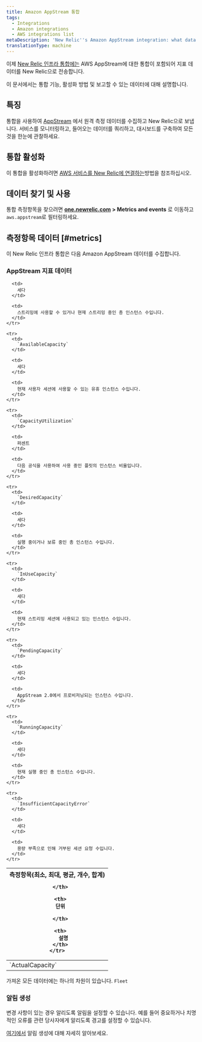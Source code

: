 ```yaml
---
title: Amazon AppStream 통합
tags:
  - Integrations
  - Amazon integrations
  - AWS integrations list
metaDescription: 'New Relic''s Amazon AppStream integration: what data it reports and how to enable it.'
translationType: machine
---
```


이제 [New Relic 인프라 통합에는](/docs/infrastructure/integrations-getting-started/getting-started/introduction-infrastructure-integrations) AWS AppStream에 대한 통합이 포함되어 지표 데이터를 New Relic으로 전송합니다.

이 문서에서는 통합 기능, 활성화 방법 및 보고할 수 있는 데이터에 대해 설명합니다.

## 특징

통합을 사용하여 [AppStream](https://aws.amazon.com/appstream/) 에서 원격 측정 데이터를 수집하고 New Relic으로 보냅니다. 서비스를 모니터링하고, 들어오는 데이터를 쿼리하고, 대시보드를 구축하여 모든 것을 한눈에 관찰하세요.

## 통합 활성화

이 통합을 활성화하려면 [AWS 서비스를 New Relic에 연결하는](/docs/infrastructure/amazon-integrations/connect/aws-metric-stream-setup/)방법을 참조하십시오.

## 데이터 찾기 및 사용

통합 측정항목을 찾으려면 **[one.newrelic.com](https://one.newrelic.com/all-capabilities) > Metrics and events** 로 이동하고 `aws.appstream`로 필터링하세요.

## 측정항목 데이터 [#metrics]

이 New Relic 인프라 통합은 다음 Amazon AppStream 데이터를 수집합니다.

### AppStream 지표 데이터

<table>
  <thead>
    <tr>
      <th style={{ width: "220px" }}>
        측정항목(최소, 최대, 평균, 개수, 합계)  

      </th>

      <th>
        단위  

      </th>

      <th>
        설명
      </th>
    </tr>
  </thead>

  <tbody>
    <tr>
      <td>
        `ActualCapacity`
      </td>

      <td>
        세다
      </td>

      <td>
        스트리밍에 사용할 수 있거나 현재 스트리밍 중인 총 인스턴스 수입니다.
      </td>
    </tr>

    <tr>
      <td>
        `AvailableCapacity`
      </td>

      <td>
        세다
      </td>

      <td>
        현재 사용자 세션에 사용할 수 있는 유휴 인스턴스 수입니다.
      </td>
    </tr>

    <tr>
      <td>
        `CapacityUtilization`
      </td>

      <td>
        퍼센트
      </td>

      <td>
        다음 공식을 사용하여 사용 중인 플릿의 인스턴스 비율입니다.
      </td>
    </tr>

    <tr>
      <td>
        `DesiredCapacity`
      </td>

      <td>
        세다
      </td>

      <td>
        실행 중이거나 보류 중인 총 인스턴스 수입니다.
      </td>
    </tr>

    <tr>
      <td>
        `InUseCapacity`
      </td>

      <td>
        세다
      </td>

      <td>
        현재 스트리밍 세션에 사용되고 있는 인스턴스 수입니다.
      </td>
    </tr>

    <tr>
      <td>
        `PendingCapacity`
      </td>

      <td>
        세다
      </td>

      <td>
        AppStream 2.0에서 프로비저닝되는 인스턴스 수입니다.
      </td>
    </tr>

    <tr>
      <td>
        `RunningCapacity`
      </td>

      <td>
        세다
      </td>

      <td>
        현재 실행 중인 총 인스턴스 수입니다.
      </td>
    </tr>

    <tr>
      <td>
        `InsufficientCapacityError`
      </td>

      <td>
        세다
      </td>

      <td>
        용량 부족으로 인해 거부된 세션 요청 수입니다.
      </td>
    </tr>
  </tbody>
</table>

가져온 모든 데이터에는 하나의 차원이 있습니다. `Fleet`

### 알림 생성

변경 사항이 있는 경우 알리도록 알림을 설정할 수 있습니다. 예를 들어 중요하거나 치명적인 오류를 관련 당사자에게 알리도록 경고를 설정할 수 있습니다.

[여기에서](/docs/alerts-applied-intelligence/new-relic-alerts/learn-alerts/introduction-alerts/) 알림 생성에 대해 자세히 알아보세요.